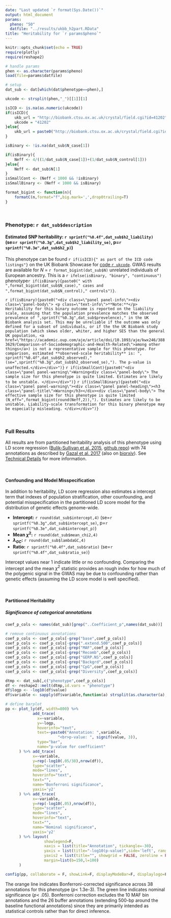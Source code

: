 ```yaml
---
date: "Last updated `r format(Sys.Date())`"
output: html_document
params:
  pheno: "50"
  datfile: "../results/ukbb_h2part.RData"
title: "Heritability for `r params$pheno`"
---
```


```r
knitr::opts_chunk$set(echo = TRUE)
require(plotly)
require(reshape2)

# handle params
phen <- as.character(params$pheno)
load(file=params$datfile)

# setup
dat_sub <- dat[which(dat$phenotype==phen),]

ukcode <- strsplit(phen,"_")[[1]][1]

isICD <- is.na(as.numeric(ukcode))
if(isICD){
	ukb_url = "http://biobank.ctsu.ox.ac.uk/crystal/field.cgi?id=41202"
	ukcode = "41202"
}else{
	ukb_url = paste0("http://biobank.ctsu.ox.ac.uk/crystal/field.cgi?id=",ukcode)
}

isBinary <- !is.na(dat_sub$N_case[1])

if(isBinary){
	Neff <- 4/((1/dat_sub$N_case[1])+(1/dat_sub$N_control[1]))
}else{
	Neff <- dat_sub$N[1]
}
isSmallCont <- (Neff < 1000 && !isBinary)
isSmallBinary <- (Neff < 1000 && isBinary)

format_bigint <- function(n){
	formatC(n,format="f",big.mark=',',drop0trailing=T)
}

```
<br>

<div class="panel panel-primary">
<div class="panel-body">
### **Phenotype:** `r dat_sub$description`

#### **Estimated SNP heritability:** `r sprintf("%0.4f",dat_sub$h2_liability)` (se=`r sprintf("%0.3g",dat_sub$h2_liability_se)`, p=`r sprintf("%0.3e",dat_sub$h2_p)`)

This phenotype can be found `r if(isICD){" as part of the ICD code listings"}` on the UK Biobank Showcase for [code `r ukcode`](`r ukb_url`). GWAS results are available for _N_ = `r format_bigint(dat_sub$N)` unrelated individuals of European ancestry. This is a `r ifelse(isBinary, "binary", "continuous")` phenotype`r if(isBinary){paste0(" with ",format_bigint(dat_sub$N_case)," cases and ",format_bigint(dat_sub$N_control)," controls")}`.  

</div>
</div>

`r if(isBinary){paste0("<div class=\"panel panel-info\"><div class=\"panel-body\"> <p class=\"text-info\">**Note:**</p> Heritability for this binary outcome is reported on the liability scale, assuming that the population prevalence matches the observed prevalence of ",sprintf("%0.3g",dat_sub$prevelence)," in the UK Biobank analysis set. This may be unreliable if the outcome was only defined for a subset of individuals, or if the the UK Biobank study population (which skews older, whiter, and higher SES than the general UK population, <a href=\"https://academic.oup.com/aje/article/doi/10.1093/aje/kwx246/3883629/Comparison-of-Sociodemographic-and-Health-Related\">among other things</a>) is not a representative sample for this phenotype. For comparison, estimated **observed-scale heritability** is: ", sprintf("%0.4f",dat_sub$h2_observed)," (se=",sprintf("%0.3g",dat_sub$h2_observed_se),"). The p-value is unaffected.</div></div>")}`
`r if(isSmallCont){paste0("<div class=\"panel panel-warning\">Warning<div class=\"panel-body\"> The sample size for this phenotype is quite limited. Estimates are likely to be unstable. </div></div>")}`
`r if(isSmallBinary){paste0("<div class=\"panel panel-warning\"><div class=\"panel panel-heading\"><h3 class=\"panel-title\">Warning</h3></div><div class=\"panel-body\"> The effective sample size for this phenotype is quite limited (N_eff=",format_bigint(round(Neff,2)),"). Estimates are likely to be unstable. Liability-scale transformation for this binary phenotype may be especially misleading. </div></div>")}`

<br>

### Full Results

All results are from partitioned heritability analysis of this phenotype using LD score regression ([Bulik-Sullivan et al. 2015](https://www.ncbi.nlm.nih.gov/pmc/articles/PMC4495769/), [github repo](https://github.com/bulik/ldsc)) with 74 annotations as described by [Gazal et al. 2017](http://www.nature.com/ng/journal/vaop/ncurrent/full/ng.3954.html) (also on [biorxiv](http://www.biorxiv.org/content/early/2017/04/03/082024)). See [Technical Details](`details.html`) for more information.

<br>

#### Confounding and Model Misspecification

In addition to heritability, LD score regression also estimates a intercept term that indexes of population stratification, other counfounding, and potential misspecification in the partitioned LD score model for the distribution of genetic effects genome-wide. 

* **Intercept:** `r round(dat_sub$intercept,4)` (se=`r sprintf("%0.3g",dat_sub$intercept_se)`, p=`r sprintf("%0.3e",dat_sub$intercept_p)`)
* **Mean $\chi^2$:** `r round(dat_sub$mean_chi2,4)`
* **$\lambda_{GC}$:** `r round(dat_sub$lambdaGC,4)`
* **Ratio:** `r sprintf("%0.4f",dat_sub$ratio)` (se=`r sprintf("%0.4f",dat_sub$ratio_se)`)

Intercept values near 1 indicate little or no confounding. Comparing the intercept and the mean $\chi^2$ statistic provides an rough index for how much of the polygenic signal in the GWAS may be due to confounding rather than genetic effects (assuming the LD score model is well specified).

<br>

#### Partitioned Heritability

##### Significance of categorical annotations

```r
coef_p_cols <- names(dat_sub)[grep("..Coefficient_p",names(dat_sub))]

# remove continuous annotations
coef_p_cols <- coef_p_cols[-grep("base",coef_p_cols)]
coef_p_cols <- coef_p_cols[-grep(".extend.500",coef_p_cols)]
coef_p_cols <- coef_p_cols[-grep("MAF",coef_p_cols)]
coef_p_cols <- coef_p_cols[-grep("Recomb",coef_p_cols)]
coef_p_cols <- coef_p_cols[-grep("GERP.NS",coef_p_cols)]
coef_p_cols <- coef_p_cols[-grep("Backgrd",coef_p_cols)]
coef_p_cols <- coef_p_cols[-grep("CpG",coef_p_cols)]
coef_p_cols <- coef_p_cols[-grep("Diversity",coef_p_cols)]

dtmp <- dat_sub[,c("phenotype",coef_p_cols)]
df <- reshape2::melt(dtmp,id.vars = "phenotype")
df$logp <- -log10(df$value)
df$variable <- sapply(df$variable,function(a) strsplit(as.character(a), split="\\.\\.")[[1]][1])

# define barplot
pp <- plot_ly(df, width=800) %>%
			add_trace(
			  x=~variable,
			  y=~logp,
			  hoverinfo="text",
			  text=~paste0("Annotation: ",variable,
			  		   "<br>p-value: ", signif(value, 3)),
			  type="bar",
			  name="p-value for coefficient"
	  ) %>% add_trace(
	  		x=~variable, 
	  		y=rep(-log10(.05/38),nrow(df)), 
	  		type="scatter",
	  		mode="lines",
	  		hoverinfo="text",
			text="",
	  		name="Bonferroni significance",
	  		yaxis='y2'
	  ) %>% add_trace(
	  		x=~variable, 
	  		y=rep(-log10(.05),nrow(df)), 
	  		type="scatter",
	  		mode="lines",
	  		hoverinfo="text",
			text="",
	  		name="Nominal significance",
	  		yaxis='y2'
	  ) %>% layout(
	  			 showlegend=F,
	  			 xaxis = list(title="Annotation", tickangle=-30),
	  			 yaxis = list(title="-log10(p-value)",side='left', range=c(0,max(df$logp))),
	  			 yaxis2 = list(title="", showgrid = FALSE, zeroline = FALSE, overlaying='y', side='right', range=c(0,max(df$logp)),showticklabels=F),
	  			 margin=list(b=150,l=100)
	  ) 

config(pp, collaborate = F, showLink=F, displayModeBar=F, displaylogo=F, sendData=F)

```

The orange line indicates Bonferroni-corrected significance across 38 annotations for this phenotype ($p <$ 1.3e-3). The green line indicates nominal significance ($p <$ .05). Bonferroni correction excludes the 10 MAF bin annotations and the 26 buffer annotations (extending 500-bp around the baseline functional annotations) since they are primarily intended as statistical controls rather than for direct inference.
